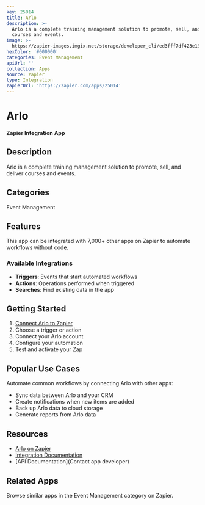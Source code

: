 ```yaml
---
key: 25014
title: Arlo
description: >-
  Arlo is a complete training management solution to promote, sell, and deliver
  courses and events.
image: >-
  https://zapier-images.imgix.net/storage/developer_cli/ed3fff7df423e13626ab8f2572745f83.png?auto=format%2Ccompress&ixlib=python-3.0.0&q=50
hexColor: '#000000'
categories: Event Management
apiUrl: ''
collection: Apps
source: zapier
type: Integration
zapierUrl: 'https://zapier.com/apps/25014'
---
```

# Arlo

**Zapier Integration App**

## Description

Arlo is a complete training management solution to promote, sell, and deliver courses and events.

## Categories

Event Management

## Features

This app can be integrated with 7,000+ other apps on Zapier to automate workflows without code.

### Available Integrations

- **Triggers**: Events that start automated workflows
- **Actions**: Operations performed when triggered
- **Searches**: Find existing data in the app

## Getting Started

1. [Connect Arlo to Zapier](https://zapier.com/apps/25014)
2. Choose a trigger or action
3. Connect your Arlo account
4. Configure your automation
5. Test and activate your Zap

## Popular Use Cases

Automate common workflows by connecting Arlo with other apps:

- Sync data between Arlo and your CRM
- Create notifications when new items are added
- Back up Arlo data to cloud storage
- Generate reports from Arlo data

## Resources

- [Arlo on Zapier](https://zapier.com/apps/25014)
- [Integration Documentation](https://zapier.com/apps/25014/integrations)
- [API Documentation](Contact app developer)

## Related Apps

Browse similar apps in the Event Management category on Zapier.
